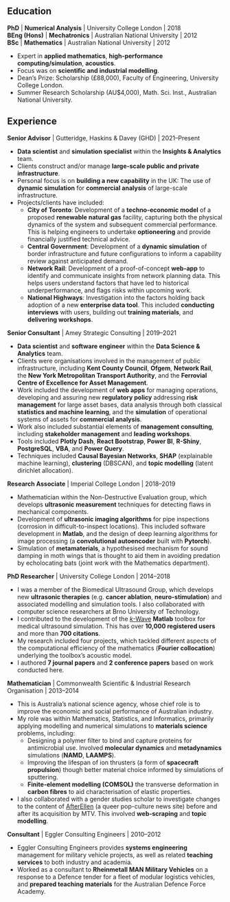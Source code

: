 ## Education

__PhD__ | __Numerical Analysis__ | University College London | 2018  
__BEng (Hons)__ | __Mechatronics__ | Australian National University | 2012  
__BSc__ | __Mathematics__ | Australian National University  | 2012

* Expert in __applied mathematics__, __high-performance computing/simulation__, __acoustics__.
* Focus was on __scientific and industrial modelling__.
* Dean's Prize: Scholarship (£88,000), Faculty of Engineering, University College London.
* Summer Research Scholarship (AU$4,000), Math. Sci. Inst., Australian National University.

## Experience

__Senior Advisor__ | Gutteridge, Haskins & Davey (GHD) | 2021--Present

* __Data scientist__ and __simulation specialist__ within the __Insights & Analytics__ team.
* Clients construct and/or manage __large-scale public and private infrastructure__.
* Personal focus is on __building a new capability__ in the UK: The use of __dynamic simulation__ for __commercial analysis__ of large-scale infrastructure.
* Projects/clients have included:
    * __City of Toronto__: Development of a __techno-economic model__ of a proposed __renewable natural gas__ facility, capturing both the physical dynamics of the system and subsequent commercial performance. This is helping engineers to undertake __optioneering__ and provide financially justified technical advice.
    * __Central Government__: Development of a __dynamic simulation__ of border infrastructure and future configurations to inform a capability review against anticipated demand.
    * __Network Rail__: Development of a proof-of-concept __web-app__ to identify and communicate insights from network planning data. This helps users understand factors that have led to historical underperformance, and flags risks within upcoming work.
    * __National Highways__: Investigation into the factors holding back adoption of a new __enterprise data tool__. This included __conducting interviews__ with users, building out __training materials__, and __delivering workshops__.

__Senior Consultant__ | Amey Strategic Consulting | 2019--2021

* __Data scientist__ and __software engineer__ within the __Data Science & Analytics__ team.
* Clients were organisations involved in the management of public infrastructure, including __Kent County Council__, __Ofgem__, __Network Rail__, the __New York Metropolitan Transport Authority__, and the __Ferrovial Centre of Excellence for Asset Management__.
* Work included the development of __web apps__ for managing operations, developing and assuring new __regulatory policy__ addressing __risk management__ for large asset bases, data analysis through both classical __statistics and machine learning__, and the __simulation__ of operational systems of assets for __commercial analysis__.
* Work also included substantial elements of __management consulting__, including __stakeholder management__ and __leading workshops__.
* Tools included __Plotly Dash__, __React Bootstrap__, __Power BI__, __R-Shiny__, __PostgreSQL__, __VBA__, and __Power Query__.
* Techniques included __Causal Bayesian Networks__, __SHAP__ (explainable machine learning), __clustering__ (DBSCAN), and __topic modelling__ (latent dirichlet allocation).

__Research Associate__ | Imperial College London | 2018--2019

* Mathematician within the Non-Destructive Evaluation group, which develops __ultrasonic measurement__ techniques for detecting flaws in mechanical components.
* Development of __ultrasonic imaging algorithms__ for pipe inspections (corrosion in difficult-to-inspect locations). This included software development in __Matlab__, and the design of deep learning algorithms for image processing (a __convolutional autoencoder__ built with __Pytorch__).
* Simulation of __metamaterials__, a hypothesised mechanism for sound damping in moth wings that is thought to aid them in avoiding predation by echolocating bats (joint work with the Mathematics department).

__PhD Researcher__ | University College London | 2014--2018

* I was a member of the Biomedical Ultrasound Group, which develops new __ultrasonic therapies__ (e.g. __cancer ablation__, __neuro-stimulation__) and associated modelling and simulation tools. I also collaborated with computer science researchers at Brno University of Technology.
* I contributed to the development of the [_k_-Wave](http://www.k-wave.org/) __Matlab__ toolbox for medical ultrasound simulation. This has over __10,000 registered users__ and more than __700 citations__.
* My research included four projects, which tackled different aspects of the computational efficiency of the mathematics (__Fourier collocation__) underlying the toolbox's acoustic model.
* I authored __7 journal papers__ and __2 conference papers__ based on work conducted here.

__Mathematician__ | Commonwealth Scientific & Industrial Research Organisation | 2013--2014

* This is Australia's national science agency, whose chief role is to improve the economic and social performance of Australian industry.
* My role was within Mathematics, Statistics, and Informatics, primarily applying modelling and numerical simulations to __materials science__ problems, including:
    * Designing a polymer filter to bind and capture proteins for antimicrobial use. Involved __molecular dynamics__ and __metadynamics__ simulations (__NAMD__, __LAAMPS__).
    * Improving the lifespan of ion thrusters (a form of __spacecraft propulsion__) though better material choice informed by simulations of sputtering.
    * __Finite-element modelling (COMSOL)__ the transverse deformation in __carbon fibres__ to aid characterisation of elastic properties.
* I also collaborated with a gender studies scholar to investigate changes to the content of [AfterEllen](https://www.afterellen.com/) (a queer pop-culture news site) before and after its acquisition by MTV. This involved __web-scraping__ and __topic modelling__.

__Consultant__ | Eggler Consulting Engineers | 2010--2012

* Eggler Consulting Engineers provides __systems engineering__ management for military vehicle projects, as well as related __teaching services__ to both industry and academia.
* Worked as a consultant to __Rheinmetall MAN Military Vehicles__ on a response to a Defence tender for a fleet of modular logistics vehicles, and __prepared teaching materials__ for the Australian Defence Force Academy.
